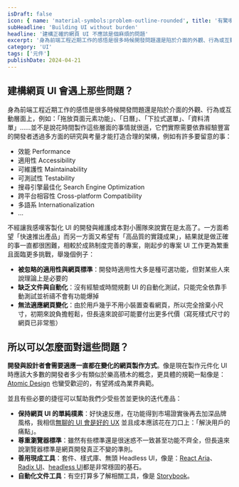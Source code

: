```yaml
---
isDraft: false
icon: { name: 'material-symbols:problem-outline-rounded', title: '有驚嘆號的卡片的符號' }
subHeadline: 'Building UI without burden'
headline: '建構正確的網頁 UI 不應該是個麻煩的問題'
excerpt: '身為前端工程近期工作的感悟是很多時候開發問題還是陷於介面的外觀、行為或互動層面上，並不是說花時間製作這些層面的事情就很遜，它們實際需要依靠經驗豐富的開發者透過多方面的研究與考量才能打造合理的架構，例如有許多要留意的事：效能、適用性、可維護性、可測試性、搜尋引擎最佳化、跨平台相容性、多語系……'
category: 'UI'
tags: ['元件']
publishDate: 2024-04-21
---
```


## 建構網頁 UI 會遇上那些問題？

身為前端工程近期工作的感悟是很多時候開發問題還是陷於介面的外觀、行為或互動層面上，例如：「拖放頁面元素功能」、「日曆」、「下拉式選單」、「資料清單」……並不是說花時間製作這些層面的事情就很遜，它們實際需要依靠經驗豐富的開發者透過多方面的研究與考量才能打造合理的架構，例如有許多要留意的事：

- 效能 Performance
- 適用性 Accessibility
- 可維護性 Maintainability
- 可測試性 Testability
- 搜尋引擎最佳化 Search Engine Optimization
- 跨平台相容性 Cross-platform Compatibility
- 多語系 Internationalization
- ...

不經讓我感嘆客製化 UI 的開發與維護成本對小團隊來說實在是太高了。一方面希望「快速推出產品」而另一方面又希望有「高品質的實踐成果」，結果就是做正確的事一直都很困難，相較於成熟制度完善的專案，剛起步的專案 UI 工作更為繁重且面臨更多挑戰，舉幾個例子：

- **被忽略的適用性與網頁標準**：開發時適用性大多是種可選功能，但對某些人來說理論上是必要的
- **缺乏文件與自動化**：沒有經驗或時間規劃 UI 的自動化測試，只能完全依靠手動測試並祈禱不會有功能爆掉
- **無法適應網頁變化**：由於用戶幾乎不用小裝置查看網頁，所以完全捨棄小尺寸，初期來說負擔輕鬆，但長遠來說卻可能要付出更多代價（寫死樣式尺寸的網頁已非常態）

## 所以可以怎麼面對這些問題？

**開發與設計者會需要適應一直都在變化的網頁製作方式**。像是現在製作元件化 UI 時應該大多數的開發者多少有類似於樂高積木的概念，更具體的規範一點像是： [Atomic Design](https://bradfrost.com/blog/post/atomic-web-design/) 也蠻受歡迎的，有望將成為業界典範。

並且有些必要的捷徑可以幫助我們少受些苦並更快的迭代產品：

- **保持網頁 UI 的單純樸素**：好快速反應，在功能得到市場證實後再去加深品牌風格，我相信[無聊的 UI 會是好的 UX](https://uxengineer.com/blog/good-ux-boring-ui) 並且成本應該花在刀口上：「解決用戶的痛點」。
- **尊重瀏覽器標準**：雖然有些標準還是很迷惑不一致甚至功能不齊全，但長遠來說瀏覽器標準是網頁開發真正不變的準則。
- **善用現成工具**：套件、樣式庫、無頭 Headless UI，像是：[React Aria](https://react-spectrum.adobe.com/react-aria/)、[Radix UI](https://www.radix-ui.com/)、[headless UI](https://headlessui.com/)都是非常穩固的基石。
- **自動化文件工具**：有空打算多了解相關工具，像是 [Storybook](https://storybook.js.org/)。
